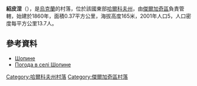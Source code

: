 {{coord|50|15|43|N|36|15|36|E|scale:100000_region:UA|display=title}}

'''紹皮涅'''（{{lang-uk|Шопине}}），是[[烏克蘭|烏克蘭]]的村落，位於該國東部[[哈爾科夫州|哈爾科夫州]]，由[[傑爾加奇區_(烏克蘭)|傑爾加奇區]]負責管轄，始建於1860年，面積0.37平方公里，海拔高度165米，2001年人口5，人口密度每平方公里13.7人。

==參考資料==
* [http://w1.c1.rada.gov.ua/pls/z7502/A005?rdat1=09.01.2009&rf7571=32992 Шопине]{{dead link|date=2018年4月 |bot=InternetArchiveBot |fix-attempted=yes }}
* [http://weather.in.ua/ua/har'kovskaja/29113 Погода в селі Шопине] {{Wayback|url=http://weather.in.ua/ua/har%27kovskaja/29113 |date=20200813182428 }}

{{DEFAULTSORT:Шопине}}
[[Category:哈爾科夫州村落|Category:哈爾科夫州村落]]
[[Category:傑爾加奇區村落|Category:傑爾加奇區村落]]


{{Kharkiv-geo-stub}}